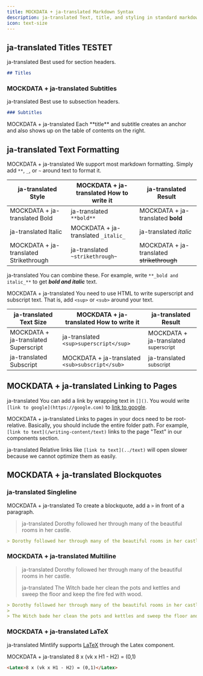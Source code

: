 ```yaml
---
title: MOCKDATA + ja-translated Markdown Syntax
description: ja-translated Text, title, and styling in standard markdown
icon: text-size
---
```


## ja-translated Titles TESTET
ja-translated Best used for section headers.

```md
## Titles
```

### MOCKDATA + ja-translated Subtitles
ja-translated Best use to subsection headers.

```md
### Subtitles
```

<Tip>
  MOCKDATA + ja-translated Each **title** and subtitle creates an anchor and also shows up on the table of contents on the right.
</Tip>

## ja-translated Text Formatting
MOCKDATA + ja-translated We support most markdown formatting. Simply add `**`, `_`, or `~` around text to format it.

| ja-translated Style                    | MOCKDATA + ja-translated How to write it | ja-translated Result                       |
| -------------------------------------- | ---------------------------------------- | ------------------------------------------ |
| MOCKDATA + ja-translated Bold          | ja-translated `**bold**`                 | MOCKDATA + ja-translated **bold**          |
| ja-translated Italic                   | MOCKDATA + ja-translated `_italic_`      | ja-translated _italic_                     |
| MOCKDATA + ja-translated Strikethrough | ja-translated `~strikethrough~`          | MOCKDATA + ja-translated ~~strikethrough~~ |

ja-translated You can combine these. For example, write `**_bold and italic_**` to get **_bold and italic_** text.

MOCKDATA + ja-translated You need to use HTML to write superscript and subscript text. That is, add `<sup>` or `<sub>` around your text.

| ja-translated Text Size              | MOCKDATA + ja-translated How to write it        | ja-translated Result                            |
| ------------------------------------ | ----------------------------------------------- | ----------------------------------------------- |
| MOCKDATA + ja-translated Superscript | ja-translated `<sup>superscript</sup>`          | MOCKDATA + ja-translated <sup>superscript</sup> |
| ja-translated Subscript              | MOCKDATA + ja-translated `<sub>subscript</sub>` | ja-translated <sub>subscript</sub>              |

## MOCKDATA + ja-translated Linking to Pages
ja-translated You can add a link by wrapping text in `[]()`. You would write `[link to google](https://google.com)` to [link to google](https://google.com).

MOCKDATA + ja-translated Links to pages in your docs need to be root-relative. Basically, you should include the entire folder path. For example, `[link to text](/writing-content/text)` links to the page "Text" in our components section.

ja-translated Relative links like `[link to text](../text)` will open slower because we cannot optimize them as easily.

## MOCKDATA + ja-translated Blockquotes

### ja-translated Singleline
MOCKDATA + ja-translated To create a blockquote, add a `>` in front of a paragraph.

> ja-translated Dorothy followed her through many of the beautiful rooms in her castle.

```md
> Dorothy followed her through many of the beautiful rooms in her castle.
```

### MOCKDATA + ja-translated Multiline
> ja-translated Dorothy followed her through many of the beautiful rooms in her castle.
>
> ja-translated The Witch bade her clean the pots and kettles and sweep the floor and keep the fire fed with wood.

```md
> Dorothy followed her through many of the beautiful rooms in her castle.
>
> The Witch bade her clean the pots and kettles and sweep the floor and keep the fire fed with wood.
```

### MOCKDATA + ja-translated LaTeX
ja-translated Mintlify supports [LaTeX](https://www.latex-project.org) through the Latex component.

MOCKDATA + ja-translated <Latex>8 x (vk x H1 - H2) = (0,1)</Latex>

```md
<Latex>8 x (vk x H1 - H2) = (0,1)</Latex>
```